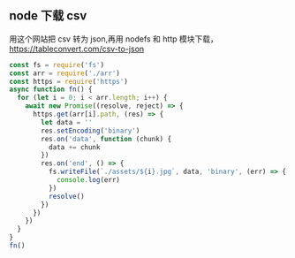 ## node 下载 csv

用这个网站把 csv 转为 json,再用 nodefs 和 http 模块下载，https://tableconvert.com/csv-to-json

```js
const fs = require('fs')
const arr = require('./arr')
const https = require('https')
async function fn() {
  for (let i = 0; i < arr.length; i++) {
    await new Promise((resolve, reject) => {
      https.get(arr[i].path, (res) => {
        let data = ''
        res.setEncoding('binary')
        res.on('data', function (chunk) {
          data += chunk
        })
        res.on('end', () => {
          fs.writeFile(`./assets/${i}.jpg`, data, 'binary', (err) => {
            console.log(err)
          })
          resolve()
        })
      })
    })
  }
}
fn()
```
